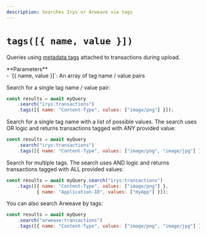 ```yaml
---
description: Searches Irys or Arweave via tags
---
```



# `tags([{ name, value }])`

Queries using [metadata tags](/developer-docs/tags) attached to transactions during upload. 

<div className="" />
**Parameters**
<div className="-mt-6" />
-   `[{ name, value }]`: An array of tag name / value pairs

Search for a single tag name / value pair:

```js
const results = await myQuery
	.search("irys:transactions")
	.tags([{ name: "Content-Type", values: ["image/png"] }]);
```

Search for a single tag name with a list of possible values. The search uses OR logic and returns transactions tagged with ANY provided value:

```js
const results = await myQuery
	.search("irys:transactions")
	.tags([{ name: "Content-Type", values: ["image/png", "image/jpg"] }]);
```

Search for multiple tags. The search uses AND logic and returns transactions tagged with ALL provided values:

```js
const results = await myQuery.search("irys:transactions")
	.tags([{ name: "Content-Type", values: ["image/png"] },
	       { name: "Application-ID", values: ["myApp"] }]);
```

You can also search Arweave by tags:

```js
const results = await myQuery
	.search("arweave:transactions")
	.tags([{ name: "Content-Type", values: ["image/png", "image/jpg"] }]);
```
